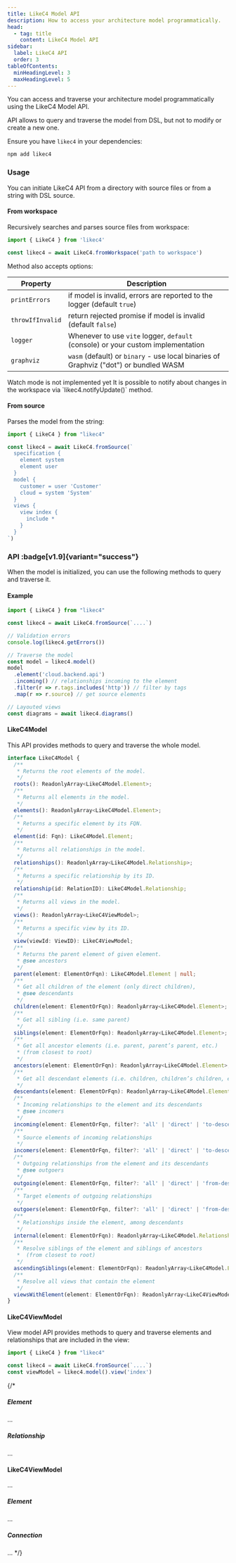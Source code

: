 ```yaml
---
title: LikeC4 Model API
description: How to access your architecture model programmatically.
head:
  - tag: title
    content: LikeC4 Model API
sidebar:
  label: LikeC4 API
  order: 3
tableOfContents:
  minHeadingLevel: 3
  maxHeadingLevel: 5    
---
```



You can access and traverse your architecture model programmatically using the LikeC4 Model API.

<Aside type='note'>
API allows to query and traverse the model from DSL, but not to modify or create a new one.
</Aside>

Ensure you have `likec4` in your dependencies:

```sh
npm add likec4
```

### Usage

You can initiate LikeC4 API from a directory with source files or from a string with DSL source.

#### From workspace

Recursively searches and parses source files from workspace:

```ts
import { LikeC4 } from 'likec4'

const likec4 = await LikeC4.fromWorkspace('path to workspace')
```  

Method also accepts options:

| Property         | Description                                                                                         |
| -----------------| --------------------------------------------------------------------------------------------------- |
| `printErrors`    | if model is invalid, errors are reported to the logger (default `true`) |
| <span style="text-wrap:nowrap">`throwIfInvalid`</span> | return rejected promise if model is invalid  (default `false`) |
| `logger`         | Whenever to use `vite` logger, `default` (console) or your custom implementation  |
| `graphviz`       | `wasm` (default) or `binary` - use local binaries of Graphviz ("dot") or bundled WASM    |

<Aside type='caution' title="In progress" >
  Watch mode is not implemented yet  
  It is possible to notify about changes in the workspace via `likec4.notifyUpdate()` method.
</Aside>

#### From source

Parses the model from the string:

```ts
import { LikeC4 } from "likec4"

const likec4 = await LikeC4.fromSource(`
  specification {
    element system
    element user
  }
  model {
    customer = user 'Customer'
    cloud = system 'System'
  }
  views {
    view index {
      include *
    }
  }
`)
```

### API :badge[v1.9]{variant="success"}

When the model is initialized, you can use the following methods to query and traverse it.

#### Example

```ts
import { LikeC4 } from "likec4"

const likec4 = await LikeC4.fromSource(`....`)

// Validation errors
console.log(likec4.getErrors())

// Traverse the model
const model = likec4.model()
model
  .element('cloud.backend.api')
  .incoming() // relationships incoming to the element
  .filter(r => r.tags.includes('http')) // filter by tags
  .map(r => r.source) // get source elements

// Layouted views
const diagrams = await likec4.diagrams()


```  


#### LikeC4Model

This API provides methods to query and traverse the whole model.

```ts
interface LikeC4Model {
  /**
   * Returns the root elements of the model.
   */
  roots(): ReadonlyArray<LikeC4Model.Element>;
  /**
   * Returns all elements in the model.
   */
  elements(): ReadonlyArray<LikeC4Model.Element>;
  /**
   * Returns a specific element by its FQN.
   */
  element(id: Fqn): LikeC4Model.Element;
  /**
   * Returns all relationships in the model.
   */
  relationships(): ReadonlyArray<LikeC4Model.Relationship>;
  /**
   * Returns a specific relationship by its ID.
   */
  relationship(id: RelationID): LikeC4Model.Relationship;
  /**
   * Returns all views in the model.
   */
  views(): ReadonlyArray<LikeC4ViewModel>;
  /**
   * Returns a specific view by its ID.
   */
  view(viewId: ViewID): LikeC4ViewModel;
  /**
   * Returns the parent element of given element.
   * @see ancestors
   */
  parent(element: ElementOrFqn): LikeC4Model.Element | null;
  /**
   * Get all children of the element (only direct children),
   * @see descendants
   */
  children(element: ElementOrFqn): ReadonlyArray<LikeC4Model.Element>;
  /**
   * Get all sibling (i.e. same parent)
   */
  siblings(element: ElementOrFqn): ReadonlyArray<LikeC4Model.Element>;
  /**
   * Get all ancestor elements (i.e. parent, parent’s parent, etc.)
   * (from closest to root)
   */
  ancestors(element: ElementOrFqn): ReadonlyArray<LikeC4Model.Element>;
  /**
   * Get all descendant elements (i.e. children, children’s children, etc.)
   */
  descendants(element: ElementOrFqn): ReadonlyArray<LikeC4Model.Element>;
  /**
   * Incoming relationships to the element and its descendants
   * @see incomers
   */
  incoming(element: ElementOrFqn, filter?: 'all' | 'direct' | 'to-descendants'): ReadonlyArray<LikeC4Model.Relationship>;
  /**
   * Source elements of incoming relationships
   */
  incomers(element: ElementOrFqn, filter?: 'all' | 'direct' | 'to-descendants'): ReadonlyArray<LikeC4Model.Element>;
  /**
   * Outgoing relationships from the element and its descendants
   * @see outgoers
   */
  outgoing(element: ElementOrFqn, filter?: 'all' | 'direct' | 'from-descendants'): ReadonlyArray<LikeC4Model.Relationship>;
  /**
   * Target elements of outgoing relationships
   */
  outgoers(element: ElementOrFqn, filter?: 'all' | 'direct' | 'from-descendants'): ReadonlyArray<LikeC4Model.Element>;
  /**
   * Relationships inside the element, among descendants
   */
  internal(element: ElementOrFqn): ReadonlyArray<LikeC4Model.Relationship>;
  /**
   * Resolve siblings of the element and siblings of ancestors
   *  (from closest to root)
   */
  ascendingSiblings(element: ElementOrFqn): ReadonlyArray<LikeC4Model.Element>;
  /**
   * Resolve all views that contain the element
   */
  viewsWithElement(element: ElementOrFqn): ReadonlyArray<LikeC4ViewModel>;
}
```

#### LikeC4ViewModel

View model API provides methods to query and traverse elements and relationships that are included in the view:

```ts
import { LikeC4 } from "likec4"

const likec4 = await LikeC4.fromSource(`....`)
const viewModel = likec4.model().view('index')
``` 

{/* 
##### Element

...

##### Relationship

...

#### LikeC4ViewModel

...

##### Element

...

##### Connection

... */}
